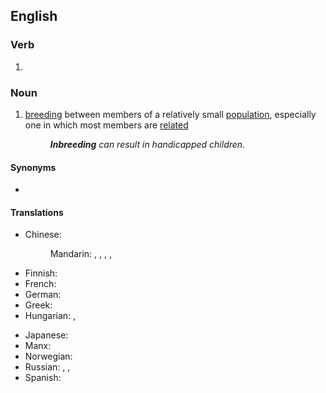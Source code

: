 ==English==

===Verb===
{{head|en|verb form}}

# {{present participle of|en|inbreed|nocat=1}}

===Noun===
{{wikipedia}}
{{en-noun|~}}

# {{lb|en|biology}} [[breeding]] between members of a relatively small [[population]], especially one in which most members are [[related]]
#: '''''Inbreeding''' can result in handicapped children''.

====Synonyms====
* {{l|en|incest}}

====Translations====
{{trans-top|breeding between members of small population}}
* Chinese:
*: Mandarin: {{t+|cmn|近親繁殖|sc=Hani}}, {{t+|cmn|近亲繁殖|tr=jìnqīn fánzhí|sc=Hani}}, {{t+|cmn|近親交配|sc=Hani}}, {{t+|cmn|近亲交配|tr=jìnqīn jiāopèi|sc=Hani}}, {{t|cmn|近交|tr=jìnjiāo|sc=Hani}}
* Finnish: {{t+|fi|sisäsiitos}}
* French: {{t+|fr|consanguinité|f}}
* German: {{t+|de|Inzucht|f}}
* Greek: {{t+|el|ενδογαμία|f|sc=Grek}}
* Hungarian: {{t|hu|beltenyészet}}, {{t+|hu|beltenyésztés}}
{{trans-mid}}
* Japanese: {{t|ja|近親交配|tr=きんしんこうはい, kinshin kōhai|sc=Jpan}}
* Manx: {{t|gv|ynsheelraghey|m}}
* Norwegian: {{t+|no|innavl|m}}
* Russian: {{t+|ru|инбри́динг|m}}, {{t|ru|[[межродственный|межро́дственное]] [[скре́щивание]]|n}}, {{t+|ru|инцу́хт|m}} {{qualifier|of plants}}
* Spanish: {{t+|es|endogamia|f}}
{{trans-bottom}}
